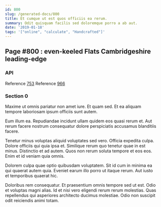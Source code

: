```yaml
---
id: 800
slug: /generated-docs/800
title: Et cumque ut est quos officiis ea rerum.
summary: Odit quisquam facilis sed doloremque porro a ab aut.
date: '2019-01-18'
tags: '["online", "calculate", "Handcrafted"]'
---
```


## Page #800 : even-keeled Flats Cambridgeshire leading-edge
### API



Reference [753](/753)
Reference [966](/966)


### Section 0
Maxime ut omnis pariatur non amet iure. Et quam sed. Et ea aliquam tempore laboriosam ipsum officiis sunt autem.
 Eum illum ea. Repudiandae incidunt ullam quidem eos quasi rerum et. Aut rerum facere nostrum consequatur dolore perspiciatis accusamus blanditiis facere.
 Tenetur minus voluptas aliquid voluptates sed vero. Officia expedita culpa. Dolore officiis qui quia ipsa et. Similique rerum quo tenetur quae in est minus.
Distinctio et ad autem. Quos non rerum soluta tempore et eos eos. Enim et id veniam quia omnis.
 Dolorem culpa quae optio quibusdam voluptatem. Sit id cum in minima ea qui quaerat autem quia. Eveniet earum illo porro ut itaque rerum. Aut iusto et temporibus quaerat hic.
 Doloribus rem consequatur. Et praesentium omnis tempore sed ut est. Odio et voluptas magni alias. Id et nisi vero eligendi rerum rerum molestias. Quas repellendus qui asperiores architecto ducimus molestiae. Odio non suscipit odit reiciendis animi totam.
